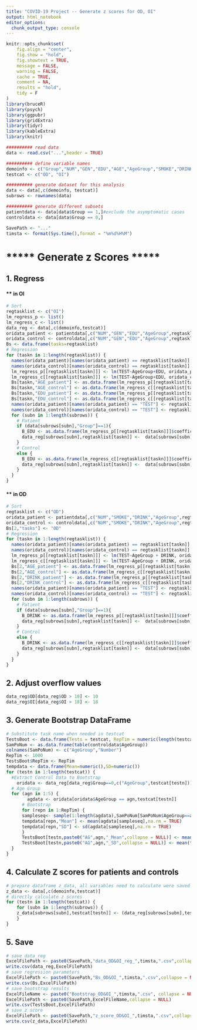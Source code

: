 ```yaml
---
title: "COVID-19 Project -- Generate z scores for OD, OI"
output: html_notebook
editor_options: 
  chunk_output_type: console
---
```



```r
knitr::opts_chunk$set(
	fig.align = "center",
	fig.show = "hold",
	fig.showtext = TRUE,
	message = FALSE,
	warning = FALSE,
	cache = TRUE,
	comment = NA,
	results = "hold",
	tidy = F
)
library(bruceR)
library(psych)
library(ggpubr)
library(gridExtra)
library(tidyr)
library(kableExtra)
library(knitr)

########## read data
data <- read.csv("...",header = TRUE)

########## define variable names
demoinfo <- c("Group","NUM","GEN","EDU","AGE","AgeGroup","SMOKE","DRINK","reCAT","RTDATE","reRT")
testcat <- c("OD", "OI")

########## generate dataset for this analysis
data <- data[,c(demoinfo, testcat)]
subrows <- rownames(data)

########## generate different subsets
patientdata <- data[data$Group == 1,]#exclude the asymptomatic cases
controldata <- data[data$Group == 0,]

SavePath <- "..."
timsta <- format(Sys.time(),format = "%m%d%H%M")


```
# ***** Generate z Scores *****
## 1. Regress 
#### ** in OI
```r
# Sort
regtasklist <- c("OI")
lm_regress_p <- list()
lm_regress_c <- list()
data_reg <- data[,c(demoinfo,testcat)]
oridata_patient <- patientdata[,c("NUM","GEN","EDU","AgeGroup",regtasklist)] 
oridata_control <- controldata[,c("NUM","GEN","EDU","AgeGroup",regtasklist)]
Bs <- data.frame(tasks=regtasklist)
# Regression
for (taskn in 1:length(regtasklist)) {
  names(oridata_patient)[names(oridata_patient) == regtasklist[taskn]] <- "TEST"
  names(oridata_control)[names(oridata_control) == regtasklist[taskn]] <- "TEST"
  lm_regress_p[[regtasklist[taskn]]] <- lm(TEST~AgeGroup+EDU, oridata_patient)
  lm_regress_c[[regtasklist[taskn]]] <- lm(TEST~AgeGroup+EDU, oridata_control)
  Bs[taskn,"AGE_patient"] <- as.data.frame(lm_regress_p[[regtasklist[taskn]]]$coefficients)["AgeGroup",1]
  Bs[taskn,"AGE_control"] <- as.data.frame(lm_regress_c[[regtasklist[taskn]]]$coefficients)["AgeGroup",1]  
  Bs[taskn,"EDU_patient"] <- as.data.frame(lm_regress_p[[regtasklist[taskn]]]$coefficients)["EDU",1]
  Bs[taskn,"EDU_control"] <- as.data.frame(lm_regress_c[[regtasklist[taskn]]]$coefficients)["EDU",1]  
  names(oridata_patient)[names(oridata_patient) == "TEST"] <- regtasklist[taskn]
  names(oridata_control)[names(oridata_control) == "TEST"] <- regtasklist[taskn]
  for (subn in 1:length(subrows)) {
    # Patient
    if (data[subrows[subn],"Group"]==1){
      B_EDU <- as.data.frame(lm_regress_p[[regtasklist[taskn]]]$coefficients)["EDU",1]
      data_reg[subrows[subn],regtasklist[taskn]] <-  data[subrows[subn],regtasklist[taskn]] - B_EDU * (data[subrows[subn],"EDU"] - 12.23177)
    }
    # Control
    else {
      B_EDU <- as.data.frame(lm_regress_c[[regtasklist[taskn]]]$coefficients)["EDU",1]
      data_reg[subrows[subn],regtasklist[taskn]] <-  data[subrows[subn],regtasklist[taskn]] - B_EDU * (data[subrows[subn],"EDU"] - 12.23177)
    }
  }
}
```
#### ** in OD
```r
# Sort
regtasklist <- c("OD")
oridata_patient <- patientdata[,c("NUM","SMOKE","DRINK","AgeGroup",regtasklist)] 
oridata_control <- controldata[,c("NUM","SMOKE","DRINK","AgeGroup",regtasklist)]
Bs[2,"tasks"] <- "OD"
# Regression
for (taskn in 1:length(regtasklist)) {
  names(oridata_patient)[names(oridata_patient) == regtasklist[taskn]] <- "TEST"
  names(oridata_control)[names(oridata_control) == regtasklist[taskn]] <- "TEST"
  lm_regress_p[[regtasklist[taskn]]] <- lm(TEST~AgeGroup + DRINK, oridata_patient)
  lm_regress_c[[regtasklist[taskn]]] <- lm(TEST~AgeGroup + DRINK, oridata_control)
  Bs[2,"AGE_patient"] <- as.data.frame(lm_regress_p[[regtasklist[taskn]]]$coefficients)["AgeGroup",1]
  Bs[2,"AGE_control"] <- as.data.frame(lm_regress_c[[regtasklist[taskn]]]$coefficients)["AgeGroup",1] 
  Bs[2,"DRINK_patient"] <- as.data.frame(lm_regress_p[[regtasklist[taskn]]]$coefficients)["DRINK",1]
  Bs[2,"DRINK_control"] <- as.data.frame(lm_regress_c[[regtasklist[taskn]]]$coefficients)["DRINK",1] 
  names(oridata_patient)[names(oridata_patient) == "TEST"] <- regtasklist[taskn]
  names(oridata_control)[names(oridata_control) == "TEST"] <- regtasklist[taskn]
  for (subn in 1:length(subrows)) {
    # Patient
    if (data[subrows[subn],"Group"]==1){
      B_DRINK <- as.data.frame(lm_regress_p[[regtasklist[taskn]]]$coefficients)["DRINK",1]
      data_reg[subrows[subn],regtasklist[taskn]] <-  data[subrows[subn],regtasklist[taskn]] - B_DRINK * (data[subrows[subn],"DRINK"] - 0)
    }
    # Control
    else {
      B_DRINK <- as.data.frame(lm_regress_c[[regtasklist[taskn]]]$coefficients)["DRINK",1]
      data_reg[subrows[subn],regtasklist[taskn]] <-  data[subrows[subn],regtasklist[taskn]]- B_DRINK * (data[subrows[subn],"DRINK"] - 0)
    }
  }
}
```
## 2. Adjust overflow values
```r
data_reg$OD[data_reg$OD > 10] <- 10
data_reg$OI[data_reg$OI > 18] <- 18
```
## 3. Generate Bootstrap DataFrame
```r
# Substitute task name when needed in testcat
TestsBoot <- data.frame(Tests = testcat, RepTim = numeric(length(testcat)), AG1_Mean = numeric(length(testcat)), AG1_SD = numeric(length(testcat)), AG2_Mean = numeric(length(testcat)), AG2_SD = numeric(length(testcat)), AG3_Mean = numeric(length(testcat)), AG3_SD = numeric(length(testcat)), AG4_Mean = numeric(length(testcat)), AG4_SD = numeric(length(testcat)), AG5_Mean = numeric(length(testcat)), AG5_SD = numeric(length(testcat)))#AG stands for age group
SamPoNum <- as.data.frame(table(controldata$AgeGroup))
colnames(SamPoNum) <- c("AgeGroup","Number")
RepTim <- 1000
TestsBoot$RepTim <- RepTim
tempdata <- data.frame(Mean=numeric(),SD=numeric())
for (testn in 1:length(testcat)) {
  #Extract Control Data to Bootstrap
    oridata <- data_reg[data_reg$Group==0,c("AgeGroup",testcat[testn])]
  # Age Group
  for (agn in 1:5) {
        agdata <- oridata[oridata$AgeGroup == agn,testcat[testn]]
      # Bootstrap
      for (repn in 1:RepTim) {
      sampleseq<- sample(1:length(agdata),SamPoNum[SamPoNum$AgeGroup==agn,"Number"],replace = TRUE)
      tempdata[repn,"Mean"] <- mean(agdata[sampleseq],na.rm = TRUE)
      tempdata[repn,"SD"] <- sd(agdata[sampleseq],na.rm = TRUE)
      }
      TestsBoot[testn,paste0("AG",agn,"_Mean",collapse = NULL)] <- mean(tempdata$Mean,na.rm = TRUE)
      TestsBoot[testn,paste0("AG",agn,"_SD",collapse = NULL)] <- mean(tempdata$SD,na.rm = TRUE)
  }
}
```
## 4. Calculate Z scores for patients and controls
```r
# prepare dataframe z_data, all variables need to calculate were saved to z_data
z_data <- data[,c(demoinfo,testcat)]
# directly calculate z scores 
for (testn in 1:length(testcat)) {
    for (subn in 1:length(subrows)) {
    z_data[subrows[subn],testcat[testn]] <- (data_reg[subrows[subn],testcat[testn]]-TestsBoot[TestsBoot$Tests==testcat[testn],paste0("AG", data_reg[subrows[subn],"AgeGroup"], "_Mean", collapse = NULL)])/TestsBoot[TestsBoot$Tests==testcat[testn],paste0("AG", data_reg[subrows[subn],"AgeGroup"], "_SD", collapse = NULL)]
    }
}
```

## 5. Save
```r
# save data_reg
ExcelFilePath <- paste0(SavePath,"data_OD&OI_reg_",timsta,".csv",collapse = NULL)
write.csv(data_reg,ExcelFilePath)
# save regression parameters
ExcelFilePath <- paste0(SavePath,"Bs_OD&OI_",timsta,".csv",collapse = NULL)
write.csv(Bs,ExcelFilePath)
# save bootstrap results
ExcelFileName <- paste0("Bootstrap_OD&OI_",timsta,".csv", collapse = NULL)
ExcelFilePath <- paste0(SavePath,ExcelFileName,collapse = NULL)
write.csv(TestsBoot,ExcelFilePath)
# save z score
ExcelFilePath <- paste0(SavePath,"z_score_OD&OI_",timsta,".csv",collapse = NULL)
write.csv(z_data,ExcelFilePath)
```





